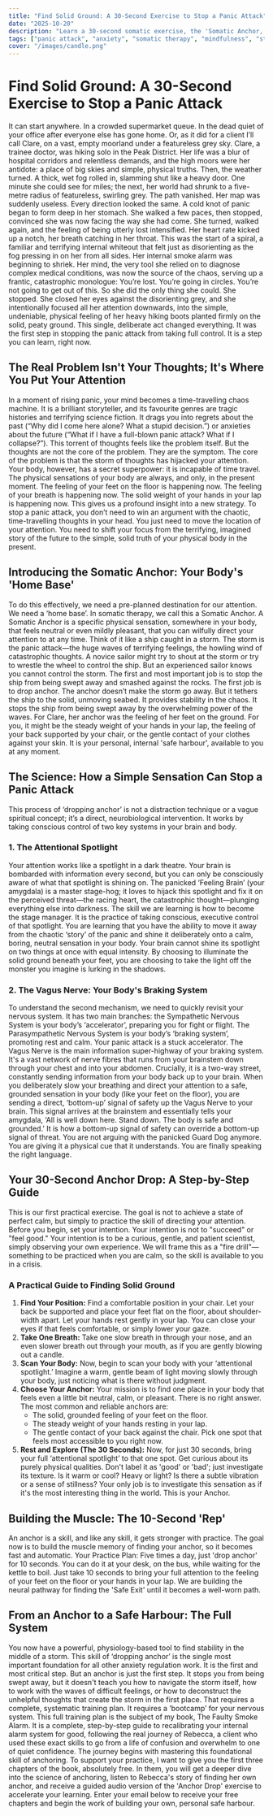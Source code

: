 ```yaml
---
title: "Find Solid Ground: A 30-Second Exercise to Stop a Panic Attack"
date: "2025-10-20"
description: "Learn a 30-second somatic exercise, the 'Somatic Anchor,' to shift attention from panic-inducing thoughts to physical sensations, effectively stopping anxiety spirals by engaging your body's natural braking system."
tags: ["panic attack", "anxiety", "somatic therapy", "mindfulness", "stress relief", "nervous system"]
cover: "/images/candle.png"
---
```


# Find Solid Ground: A 30-Second Exercise to Stop a Panic Attack
It can start anywhere. In a crowded supermarket queue. In the dead quiet of your office after everyone else has gone home. Or, as it did for a client I’ll call Clare, on a vast, empty moorland under a featureless grey sky.
Clare, a trainee doctor, was hiking solo in the Peak District. Her life was a blur of hospital corridors and relentless demands, and the high moors were her antidote: a place of big skies and simple, physical truths. Then, the weather turned. A thick, wet fog rolled in, slamming shut like a heavy door. One minute she could see for miles; the next, her world had shrunk to a five-metre radius of featureless, swirling grey. The path vanished.
Her map was suddenly useless. Every direction looked the same. A cold knot of panic began to form deep in her stomach. She walked a few paces, then stopped, convinced she was now facing the way she had come. She turned, walked again, and the feeling of being utterly lost intensified. Her heart rate kicked up a notch, her breath catching in her throat. This was the start of a spiral, a familiar and terrifying internal whiteout that felt just as disorienting as the fog pressing in on her from all sides. Her internal smoke alarm was beginning to shriek.
Her mind, the very tool she relied on to diagnose complex medical conditions, was now the source of the chaos, serving up a frantic, catastrophic monologue: You’re lost. You’re going in circles. You’re not going to get out of this.
So she did the only thing she could. She stopped. She closed her eyes against the disorienting grey, and she intentionally focused all her attention downwards, into the simple, undeniable, physical feeling of her heavy hiking boots planted firmly on the solid, peaty ground.
This single, deliberate act changed everything. It was the first step in stopping the panic attack from taking full control. It is a step you can learn, right now.

## The Real Problem Isn't Your Thoughts; It's Where You Put Your Attention
In a moment of rising panic, your mind becomes a time-travelling chaos machine. It is a brilliant storyteller, and its favourite genres are tragic histories and terrifying science fiction. It drags you into regrets about the past (“Why did I come here alone? What a stupid decision.”) or anxieties about the future (“What if I have a full-blown panic attack? What if I collapse?”). This torrent of thoughts feels like the problem itself.
But the thoughts are not the core of the problem. They are the symptom. The core of the problem is that the storm of thoughts has hijacked your attention.
Your body, however, has a secret superpower: it is incapable of time travel. The physical sensations of your body are always, and only, in the present moment. The feeling of your feet on the floor is happening now. The feeling of your breath is happening now. The solid weight of your hands in your lap is happening now.
This gives us a profound insight into a new strategy. To stop a panic attack, you don’t need to win an argument with the chaotic, time-travelling thoughts in your head. You just need to move the location of your attention. You need to shift your focus from the terrifying, imagined story of the future to the simple, solid truth of your physical body in the present.

## Introducing the Somatic Anchor: Your Body's 'Home Base'
To do this effectively, we need a pre-planned destination for our attention. We need a ‘home base’. In somatic therapy, we call this a Somatic Anchor.
A Somatic Anchor is a specific physical sensation, somewhere in your body, that feels neutral or even mildly pleasant, that you can wilfully direct your attention to at any time.
Think of it like a ship caught in a storm. The storm is the panic attack—the huge waves of terrifying feelings, the howling wind of catastrophic thoughts. A novice sailor might try to shout at the storm or try to wrestle the wheel to control the ship. But an experienced sailor knows you cannot control the storm. The first and most important job is to stop the ship from being swept away and smashed against the rocks. The first job is to drop anchor.
The anchor doesn’t make the storm go away. But it tethers the ship to the solid, unmoving seabed. It provides stability in the chaos. It stops the ship from being swept away by the overwhelming power of the waves.
For Clare, her anchor was the feeling of her feet on the ground. For you, it might be the steady weight of your hands in your lap, the feeling of your back supported by your chair, or the gentle contact of your clothes against your skin. It is your personal, internal 'safe harbour', available to you at any moment.

## The Science: How a Simple Sensation Can Stop a Panic Attack
This process of ‘dropping anchor’ is not a distraction technique or a vague spiritual concept; it’s a direct, neurobiological intervention. It works by taking conscious control of two key systems in your brain and body.

### 1. The Attentional Spotlight
Your attention works like a spotlight in a dark theatre. Your brain is bombarded with information every second, but you can only be consciously aware of what that spotlight is shining on. The panicked ‘Feeling Brain’ (your amygdala) is a master stage-hog; it loves to hijack this spotlight and fix it on the perceived threat—the racing heart, the catastrophic thought—plunging everything else into darkness.
The skill we are learning is how to become the stage manager. It is the practice of taking conscious, executive control of that spotlight. You are learning that you have the ability to move it away from the chaotic ‘story’ of the panic and shine it deliberately onto a calm, boring, neutral sensation in your body. Your brain cannot shine its spotlight on two things at once with equal intensity. By choosing to illuminate the solid ground beneath your feet, you are choosing to take the light off the monster you imagine is lurking in the shadows.

### 2. The Vagus Nerve: Your Body's Braking System
To understand the second mechanism, we need to quickly revisit your nervous system. It has two main branches: the Sympathetic Nervous System is your body’s ‘accelerator’, preparing you for fight or flight. The Parasympathetic Nervous System is your body’s ‘braking system’, promoting rest and calm. Your panic attack is a stuck accelerator.
The Vagus Nerve is the main information super-highway of your braking system. It's a vast network of nerve fibres that runs from your brainstem down through your chest and into your abdomen. Crucially, it is a two-way street, constantly sending information from your body back up to your brain.
When you deliberately slow your breathing and direct your attention to a safe, grounded sensation in your body (like your feet on the floor), you are sending a direct, ‘bottom-up’ signal of safety up the Vagus Nerve to your brain. This signal arrives at the brainstem and essentially tells your amygdala, ‘All is well down here. Stand down. The body is safe and grounded.’
It is how a bottom-up signal of safety can override a bottom-up signal of threat. You are not arguing with the panicked Guard Dog anymore. You are giving it a physical cue that it understands. You are finally speaking the right language.

## Your 30-Second Anchor Drop: A Step-by-Step Guide
This is our first practical exercise. The goal is not to achieve a state of perfect calm, but simply to practice the skill of directing your attention. Before you begin, set your intention. Your intention is not to "succeed" or "feel good." Your intention is to be a curious, gentle, and patient scientist, simply observing your own experience.
We will frame this as a "fire drill"—something to be practiced when you are calm, so the skill is available to you in a crisis.

### A Practical Guide to Finding Solid Ground
1.  **Find Your Position:** Find a comfortable position in your chair. Let your back be supported and place your feet flat on the floor, about shoulder-width apart. Let your hands rest gently in your lap. You can close your eyes if that feels comfortable, or simply lower your gaze.
2.  **Take One Breath:** Take one slow breath in through your nose, and an even slower breath out through your mouth, as if you are gently blowing out a candle.
3.  **Scan Your Body:** Now, begin to scan your body with your ‘attentional spotlight.’ Imagine a warm, gentle beam of light moving slowly through your body, just noticing what is there without judgment.
4.  **Choose Your Anchor:** Your mission is to find one place in your body that feels even a little bit neutral, calm, or pleasant. There is no right answer. The most common and reliable anchors are:
    *   The solid, grounded feeling of your feet on the floor.
    *   The steady weight of your hands resting in your lap.
    *   The gentle contact of your back against the chair.
    Pick one spot that feels most accessible to you right now.
5.  **Rest and Explore (The 30 Seconds):** Now, for just 30 seconds, bring your full ‘attentional spotlight’ to that one spot. Get curious about its purely physical qualities. Don't label it as 'good' or 'bad'; just investigate its texture. Is it warm or cool? Heavy or light? Is there a subtle vibration or a sense of stillness? Your only job is to investigate this sensation as if it's the most interesting thing in the world. This is your Anchor.

## Building the Muscle: The 10-Second 'Rep'
An anchor is a skill, and like any skill, it gets stronger with practice. The goal now is to build the muscle memory of finding your anchor, so it becomes fast and automatic.
Your Practice Plan: Five times a day, just 'drop anchor' for 10 seconds. You can do it at your desk, on the bus, while waiting for the kettle to boil. Just take 10 seconds to bring your full attention to the feeling of your feet on the floor or your hands in your lap. We are building the neural pathway for finding the 'Safe Exit' until it becomes a well-worn path.

## From an Anchor to a Safe Harbour: The Full System
You now have a powerful, physiology-based tool to find stability in the middle of a storm. This skill of ‘dropping anchor’ is the single most important foundation for all other anxiety regulation work. It is the first and most critical step.
But an anchor is just the first step. It stops you from being swept away, but it doesn't teach you how to navigate the storm itself, how to work with the waves of difficult feelings, or how to deconstruct the unhelpful thoughts that create the storm in the first place. That requires a complete, systematic training plan. It requires a ‘bootcamp’ for your nervous system.
This full training plan is the subject of my book, The Faulty Smoke Alarm. It is a complete, step-by-step guide to recalibrating your internal alarm system for good, following the real journey of Rebecca, a client who used these exact skills to go from a life of confusion and overwhelm to one of quiet confidence.
The journey begins with mastering this foundational skill of anchoring. To support your practice, I want to give you the first three chapters of the book, absolutely free. In them, you will get a deeper dive into the science of anchoring, listen to Rebecca's story of finding her own anchor, and receive a guided audio version of the 'Anchor Drop' exercise to accelerate your learning.
Enter your email below to receive your free chapters and begin the work of building your own, personal safe harbour.
